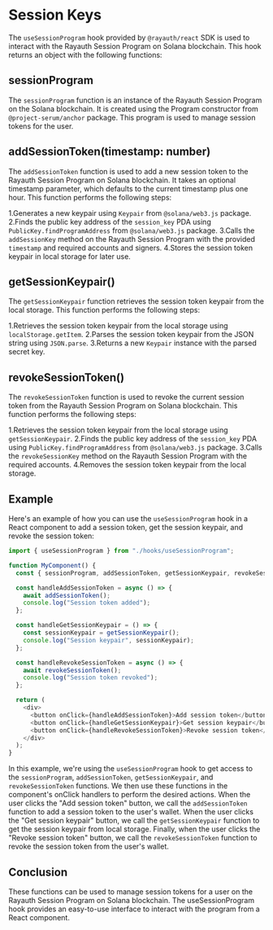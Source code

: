 # Session Keys

The `useSessionProgram` hook provided by `@rayauth/react` SDK is used to interact with the Rayauth Session Program on Solana blockchain. This hook returns an object with the following functions:

## sessionProgram

The `sessionProgram` function is an instance of the Rayauth Session Program on the Solana blockchain. It is created using the Program constructor from `@project-serum/anchor` package. This program is used to manage session tokens for the user.

## addSessionToken(timestamp: number)

The `addSessionToken` function is used to add a new session token to the Rayauth Session Program on Solana blockchain. It takes an optional timestamp parameter, which defaults to the current timestamp plus one hour. This function performs the following steps:

1.Generates a new keypair using `Keypair` from `@solana/web3.js` package.
2.Finds the public key address of the `session_key` PDA using `PublicKey.findProgramAddress` from `@solana/web3.js` package.
3.Calls the `addSessionKey` method on the Rayauth Session Program with the provided `timestamp` and required accounts and signers.
4.Stores the session token keypair in local storage for later use.

## getSessionKeypair()

The `getSessionKeypair` function retrieves the session token keypair from the local storage. This function performs the following steps:

1.Retrieves the session token keypair from the local storage using `localStorage.getItem`.
2.Parses the session token keypair from the JSON string using `JSON.parse`.
3.Returns a new `Keypair` instance with the parsed secret key.

## revokeSessionToken()

The `revokeSessionToken` function is used to revoke the current session token from the Rayauth Session Program on Solana blockchain. This function performs the following steps:

1.Retrieves the session token keypair from the local storage using `getSessionKeypair`.
2.Finds the public key address of the `session_key` PDA using `PublicKey.findProgramAddress` from `@solana/web3.js` package.
3.Calls the `revokeSessionKey` method on the Rayauth Session Program with the required accounts.
4.Removes the session token keypair from the local storage.



## Example

Here's an example of how you can use the `useSessionProgram` hook in a React component to add a session token, get the session keypair, and revoke the session token:

```ts   
import { useSessionProgram } from "./hooks/useSessionProgram";

function MyComponent() {
  const { sessionProgram, addSessionToken, getSessionKeypair, revokeSessionToken } = useSessionProgram();

  const handleAddSessionToken = async () => {
    await addSessionToken();
    console.log("Session token added");
  };

  const handleGetSessionKeypair = () => {
    const sessionKeypair = getSessionKeypair();
    console.log("Session keypair", sessionKeypair);
  };

  const handleRevokeSessionToken = async () => {
    await revokeSessionToken();
    console.log("Session token revoked");
  };

  return (
    <div>
      <button onClick={handleAddSessionToken}>Add session token</button>
      <button onClick={handleGetSessionKeypair}>Get session keypair</button>
      <button onClick={handleRevokeSessionToken}>Revoke session token</button>
    </div>
  );
}
```
In this example, we're using the `useSessionProgram` hook to get access to the `sessionProgram`, `addSessionToken`, `getSessionKeypair`, and `revokeSessionToken` functions. We then use these functions in the component's onClick handlers to perform the desired actions. When the user clicks the "Add session token" button, we call the `addSessionToken` function to add a session token to the user's wallet. When the user clicks the "Get session keypair" button, we call the `getSessionKeypair` function to get the session keypair from local storage. Finally, when the user clicks the "Revoke session token" button, we call the `revokeSessionToken` function to revoke the session token from the user's wallet.

## Conclusion

These functions can be used to manage session tokens for a user on the Rayauth Session Program on Solana blockchain. The useSessionProgram hook provides an easy-to-use interface to interact with the program from a React component.
